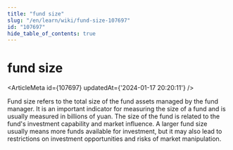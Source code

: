 ```yaml
---
title: "fund size"
slug: "/en/learn/wiki/fund-size-107697"
id: "107697"
hide_table_of_contents: true
---
```



# fund size

<ArticleMeta id={107697} updatedAt={'2024-01-17 20:20:11'} />
<div className='border-solid border-b border-t-0 my-4 border-[var(--ifm-color-gray-300)]' />

Fund size refers to the total size of the fund assets managed by the fund manager. It is an important indicator for measuring the size of a fund and is usually measured in billions of yuan. The size of the fund is related to the fund's investment capability and market influence. A larger fund size usually means more funds available for investment, but it may also lead to restrictions on investment opportunities and risks of market manipulation.
